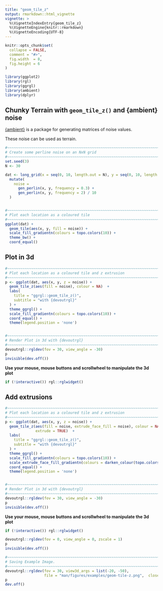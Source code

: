 ```yaml
---
title: "geom_tile_z"
output: rmarkdown::html_vignette
vignette: >
  %\VignetteIndexEntry{geom_tile_z}
  %\VignetteEngine{knitr::rmarkdown}
  %\VignetteEncoding{UTF-8}
---
```


```r
knitr::opts_chunk$set(
  collapse = FALSE,
  comment = "#>",
  fig.width  = 8,
  fig.height = 6
)
```

```r
library(ggplot2)
library(rgl)
library(ggrgl)
library(ambient)
library(dplyr)
```



Chunky Terrain with `geom_tile_z()`  and {ambient} noise
-----------------------------------------------------------------------------

[{ambient}](https://github.com/thomasp85/ambient) is a package for generating
matrices of noise values.

These noise can be used as terrain.

```r
#~~~~~~~~~~~~~~~~~~~~~~~~~~~~~~~~~~~~~~~~~~~~~~~~~~~~~~~~~~~~~~~~~~~~~~~~~~~~
# Create some perline noise on an NxN grid
#~~~~~~~~~~~~~~~~~~~~~~~~~~~~~~~~~~~~~~~~~~~~~~~~~~~~~~~~~~~~~~~~~~~~~~~~~~~~
set.seed(3)
N <- 30

dat <- long_grid(x = seq(0, 10, length.out = N), y = seq(0, 10, length.out = N)) %>% 
  mutate(
    noise = 
      gen_perlin(x, y, frequency = 0.3) + 
      gen_perlin(x, y, frequency = 2) / 10
  ) 


#~~~~~~~~~~~~~~~~~~~~~~~~~~~~~~~~~~~~~~~~~~~~~~~~~~~~~~~~~~~~~~~~~~~~~~~~~~~~
# Plot each location as a coloured tile
#~~~~~~~~~~~~~~~~~~~~~~~~~~~~~~~~~~~~~~~~~~~~~~~~~~~~~~~~~~~~~~~~~~~~~~~~~~~~
ggplot(dat) + 
  geom_tile(aes(x, y, fill = noise)) + 
  scale_fill_gradientn(colours = topo.colors(10)) + 
  theme_bw() + 
  coord_equal()
```


Plot in 3d
-----------------------------------------------------------------------------


```r
#~~~~~~~~~~~~~~~~~~~~~~~~~~~~~~~~~~~~~~~~~~~~~~~~~~~~~~~~~~~~~~~~~~~~~~~~~~~~
# Plot each location as a coloured tile and z extrusion
#~~~~~~~~~~~~~~~~~~~~~~~~~~~~~~~~~~~~~~~~~~~~~~~~~~~~~~~~~~~~~~~~~~~~~~~~~~~~
p <- ggplot(dat, aes(x, y, z = noise)) +
  geom_tile_z(aes(fill = noise), colour = NA)  +
  labs(
    title = "ggrgl::geom_tile_z()",
    subtitle = "with {devoutrgl}"
  ) + 
  theme_ggrgl() + 
  scale_fill_gradientn(colours = topo.colors(10)) + 
  coord_equal() + 
  theme(legend.position = 'none')


#~~~~~~~~~~~~~~~~~~~~~~~~~~~~~~~~~~~~~~~~~~~~~~~~~~~~~~~~~~~~~~~~~~~~~~~~~~~~
# Render Plot in 3d with {devoutrgl}
#~~~~~~~~~~~~~~~~~~~~~~~~~~~~~~~~~~~~~~~~~~~~~~~~~~~~~~~~~~~~~~~~~~~~~~~~~~~~
devoutrgl::rgldev(fov = 30, view_angle = -30)
p
invisible(dev.off())
```



**Use your mouse, mouse buttons and scrollwheel to manipulate the 3d plot**

```r
if (!interactive()) rgl::rglwidget()
```



Add extrusions
-----------------------------------------------------------------------------

```r
#~~~~~~~~~~~~~~~~~~~~~~~~~~~~~~~~~~~~~~~~~~~~~~~~~~~~~~~~~~~~~~~~~~~~~~~~~~~~
# Plot each location as a coloured tile and z extrusion
#~~~~~~~~~~~~~~~~~~~~~~~~~~~~~~~~~~~~~~~~~~~~~~~~~~~~~~~~~~~~~~~~~~~~~~~~~~~~
p <- ggplot(dat, aes(x, y, z = noise)) +
  geom_tile_z(aes(fill = noise, extrude_face_fill = noise), colour = NA,
              extrude = TRUE)  +
  labs(
    title = "ggrgl::geom_tile_z()",
    subtitle = "with {devoutrgl}"
  ) + 
  theme_ggrgl() + 
  scale_fill_gradientn(colours = topo.colors(10)) + 
  scale_extrude_face_fill_gradientn(colours = darken_colour(topo.colors(10))) + 
  coord_equal() + 
  theme(legend.position = 'none')


#~~~~~~~~~~~~~~~~~~~~~~~~~~~~~~~~~~~~~~~~~~~~~~~~~~~~~~~~~~~~~~~~~~~~~~~~~~~~
# Render Plot in 3d with {devoutrgl}
#~~~~~~~~~~~~~~~~~~~~~~~~~~~~~~~~~~~~~~~~~~~~~~~~~~~~~~~~~~~~~~~~~~~~~~~~~~~~
devoutrgl::rgldev(fov = 30, view_angle = -30)
p
invisible(dev.off())
```



**Use your mouse, mouse buttons and scrollwheel to manipulate the 3d plot**

```r
if (!interactive()) rgl::rglwidget()
```


```r
devoutrgl::rgldev(fov = 0, view_angle = 0, zscale = 1)
p
invisible(dev.off())
```


```r
#~~~~~~~~~~~~~~~~~~~~~~~~~~~~~~~~~~~~~~~~~~~~~~~~~~~~~~~~~~~~~~~~~~~~~~~~~~~~~
# Saving Example Image.
#~~~~~~~~~~~~~~~~~~~~~~~~~~~~~~~~~~~~~~~~~~~~~~~~~~~~~~~~~~~~~~~~~~~~~~~~~~~~~
devoutrgl::rgldev(fov = 30, view3d_args = list(-20, -50), 
                  file = "man/figures/examples/geom-tile-z.png",  close_window = TRUE, dpi = 200)
p
dev.off()
```
